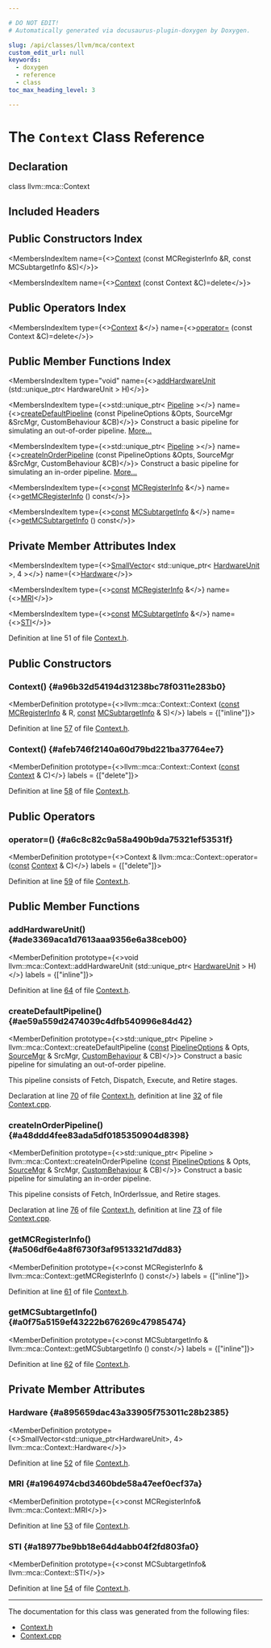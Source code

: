 ```yaml
---

# DO NOT EDIT!
# Automatically generated via docusaurus-plugin-doxygen by Doxygen.

slug: /api/classes/llvm/mca/context
custom_edit_url: null
keywords:
  - doxygen
  - reference
  - class
toc_max_heading_level: 3

---
```





# The `Context` Class Reference

<DoxygenPage pluginConfig={pluginConfig}>



## Declaration

<CodeBlock>class llvm::mca::Context</CodeBlock>

## Included Headers

<IncludesList>
<IncludesListItem
  filePath="llvm/MCA/Context.h"
  permalink="/docs/api/files/include/include/llvm/include/llvm/mca/context-h"
  isLocal="true" />
</IncludesList>

## Public Constructors Index

<MembersIndex>

<MembersIndexItem
  name={<><a href="#a96b32d54194d31238bc78f0311e283b0">Context</a> (const MCRegisterInfo &amp;R, const MCSubtargetInfo &amp;S)</>}>
</MembersIndexItem>

<MembersIndexItem
  name={<><a href="#afeb746f2140a60d79bd221ba37764ee7">Context</a> (const Context &amp;C)=delete</>}>
</MembersIndexItem>

</MembersIndex>

## Public Operators Index

<MembersIndex>

<MembersIndexItem
  type={<><a href="/docs/api/classes/llvm/mca/context">Context</a> &amp;</>}
  name={<><a href="#a6c8c82c9a58a490b9da75321ef53531f">operator=</a> (const Context &amp;C)=delete</>}>
</MembersIndexItem>

</MembersIndex>

## Public Member Functions Index

<MembersIndex>

<MembersIndexItem
  type="void"
  name={<><a href="#ade3369aca1d7613aaa9356e6a38ceb00">addHardwareUnit</a> (std::unique&#95;ptr&lt; HardwareUnit &gt; H)</>}>
</MembersIndexItem>

<MembersIndexItem
  type={<>std::unique&#95;ptr&lt; <a href="/docs/api/classes/llvm/mca/pipeline">Pipeline</a> &gt;</>}
  name={<><a href="#ae59a559d2474039c4dfb540996e84d42">createDefaultPipeline</a> (const PipelineOptions &amp;Opts, SourceMgr &amp;SrcMgr, CustomBehaviour &amp;CB)</>}>
Construct a basic pipeline for simulating an out-of-order pipeline. <a href="#ae59a559d2474039c4dfb540996e84d42">More...</a>
</MembersIndexItem>

<MembersIndexItem
  type={<>std::unique&#95;ptr&lt; <a href="/docs/api/classes/llvm/mca/pipeline">Pipeline</a> &gt;</>}
  name={<><a href="#a48ddd4fee83ada5df0185350904d8398">createInOrderPipeline</a> (const PipelineOptions &amp;Opts, SourceMgr &amp;SrcMgr, CustomBehaviour &amp;CB)</>}>
Construct a basic pipeline for simulating an in-order pipeline. <a href="#a48ddd4fee83ada5df0185350904d8398">More...</a>
</MembersIndexItem>

<MembersIndexItem
  type={<><a href="/docs/api/files/lib/lib/target/lib/target/aarch64/aarch64promoteconstant-cpp/#a90f8350fecae261c25be85d38b451bff">const</a> <a href="/docs/api/classes/llvm/mcregisterinfo">MCRegisterInfo</a> &amp;</>}
  name={<><a href="#a506df6e4a8f6730f3af9513321d7dd83">getMCRegisterInfo</a> () const</>}>
</MembersIndexItem>

<MembersIndexItem
  type={<><a href="/docs/api/files/lib/lib/target/lib/target/aarch64/aarch64promoteconstant-cpp/#a90f8350fecae261c25be85d38b451bff">const</a> <a href="/docs/api/classes/llvm/mcsubtargetinfo">MCSubtargetInfo</a> &amp;</>}
  name={<><a href="#a0f75a5159ef43222b676269c47985474">getMCSubtargetInfo</a> () const</>}>
</MembersIndexItem>

</MembersIndex>

## Private Member Attributes Index

<MembersIndex>

<MembersIndexItem
  type={<><a href="/docs/api/classes/llvm/smallvector">SmallVector</a>&lt; std::unique&#95;ptr&lt; <a href="/docs/api/classes/llvm/mca/hardwareunit">HardwareUnit</a> &gt;, 4 &gt;</>}
  name={<><a href="#a895659dac43a33905f753011c28b2385">Hardware</a></>}>
</MembersIndexItem>

<MembersIndexItem
  type={<><a href="/docs/api/files/lib/lib/target/lib/target/aarch64/aarch64promoteconstant-cpp/#a90f8350fecae261c25be85d38b451bff">const</a> <a href="/docs/api/classes/llvm/mcregisterinfo">MCRegisterInfo</a> &amp;</>}
  name={<><a href="#a1964974cbd3460bde58a47eef0ecf37a">MRI</a></>}>
</MembersIndexItem>

<MembersIndexItem
  type={<><a href="/docs/api/files/lib/lib/target/lib/target/aarch64/aarch64promoteconstant-cpp/#a90f8350fecae261c25be85d38b451bff">const</a> <a href="/docs/api/classes/llvm/mcsubtargetinfo">MCSubtargetInfo</a> &amp;</>}
  name={<><a href="#a18977be9bb18e64d4abb04f2fd803fa0">STI</a></>}>
</MembersIndexItem>

</MembersIndex>


Definition at line 51 of file <a href="/docs/api/files/include/include/llvm/include/llvm/mca/context-h">Context.h</a>.

<SectionDefinition>

## Public Constructors

### Context() {#a96b32d54194d31238bc78f0311e283b0}

<MemberDefinition
  prototype={<>llvm::mca::Context::Context (<a href="/docs/api/files/lib/lib/target/lib/target/aarch64/aarch64promoteconstant-cpp/#a90f8350fecae261c25be85d38b451bff">const</a> <a href="/docs/api/classes/llvm/mcregisterinfo">MCRegisterInfo</a> &amp; R, <a href="/docs/api/files/lib/lib/target/lib/target/aarch64/aarch64promoteconstant-cpp/#a90f8350fecae261c25be85d38b451bff">const</a> <a href="/docs/api/classes/llvm/mcsubtargetinfo">MCSubtargetInfo</a> &amp; S)</>}
  labels = {["inline"]}>

Definition at line <a href="/docs/api/files/include/include/llvm/include/llvm/mca/context-h/#l00057">57</a> of file <a href="/docs/api/files/include/include/llvm/include/llvm/mca/context-h">Context.h</a>.
</MemberDefinition>

### Context() {#afeb746f2140a60d79bd221ba37764ee7}

<MemberDefinition
  prototype={<>llvm::mca::Context::Context (<a href="/docs/api/files/lib/lib/target/lib/target/aarch64/aarch64promoteconstant-cpp/#a90f8350fecae261c25be85d38b451bff">const</a> <a href="/docs/api/classes/llvm/mca/context">Context</a> &amp; C)</>}
  labels = {["delete"]}>

Definition at line <a href="/docs/api/files/include/include/llvm/include/llvm/mca/context-h/#l00058">58</a> of file <a href="/docs/api/files/include/include/llvm/include/llvm/mca/context-h">Context.h</a>.
</MemberDefinition>

</SectionDefinition>

<SectionDefinition>

## Public Operators

### operator=() {#a6c8c82c9a58a490b9da75321ef53531f}

<MemberDefinition
  prototype={<>Context &amp; llvm::mca::Context::operator= (<a href="/docs/api/files/lib/lib/target/lib/target/aarch64/aarch64promoteconstant-cpp/#a90f8350fecae261c25be85d38b451bff">const</a> <a href="/docs/api/classes/llvm/mca/context">Context</a> &amp; C)</>}
  labels = {["delete"]}>

Definition at line <a href="/docs/api/files/include/include/llvm/include/llvm/mca/context-h/#l00059">59</a> of file <a href="/docs/api/files/include/include/llvm/include/llvm/mca/context-h">Context.h</a>.
</MemberDefinition>

</SectionDefinition>

<SectionDefinition>

## Public Member Functions

### addHardwareUnit() {#ade3369aca1d7613aaa9356e6a38ceb00}

<MemberDefinition
  prototype={<>void llvm::mca::Context::addHardwareUnit (std::unique&#95;ptr&lt; <a href="/docs/api/classes/llvm/mca/hardwareunit">HardwareUnit</a> &gt; H)</>}
  labels = {["inline"]}>

Definition at line <a href="/docs/api/files/include/include/llvm/include/llvm/mca/context-h/#l00064">64</a> of file <a href="/docs/api/files/include/include/llvm/include/llvm/mca/context-h">Context.h</a>.
</MemberDefinition>

### createDefaultPipeline() {#ae59a559d2474039c4dfb540996e84d42}

<MemberDefinition
  prototype={<>std::unique&#95;ptr&lt; Pipeline &gt; llvm::mca::Context::createDefaultPipeline (<a href="/docs/api/files/lib/lib/target/lib/target/aarch64/aarch64promoteconstant-cpp/#a90f8350fecae261c25be85d38b451bff">const</a> <a href="/docs/api/structs/llvm/mca/pipelineoptions">PipelineOptions</a> &amp; Opts, <a href="/docs/api/structs/llvm/mca/sourcemgr">SourceMgr</a> &amp; SrcMgr, <a href="/docs/api/classes/llvm/mca/custombehaviour">CustomBehaviour</a> &amp; CB)</>}>
Construct a basic pipeline for simulating an out-of-order pipeline.

This pipeline consists of Fetch, Dispatch, Execute, and Retire stages.

Declaration at line <a href="/docs/api/files/include/include/llvm/include/llvm/mca/context-h/#l00070">70</a> of file <a href="/docs/api/files/include/include/llvm/include/llvm/mca/context-h">Context.h</a>, definition at line <a href="/docs/api/files/lib/lib/mca/context-cpp/#l00032">32</a> of file <a href="/docs/api/files/lib/lib/mca/context-cpp">Context.cpp</a>.
</MemberDefinition>

### createInOrderPipeline() {#a48ddd4fee83ada5df0185350904d8398}

<MemberDefinition
  prototype={<>std::unique&#95;ptr&lt; Pipeline &gt; llvm::mca::Context::createInOrderPipeline (<a href="/docs/api/files/lib/lib/target/lib/target/aarch64/aarch64promoteconstant-cpp/#a90f8350fecae261c25be85d38b451bff">const</a> <a href="/docs/api/structs/llvm/mca/pipelineoptions">PipelineOptions</a> &amp; Opts, <a href="/docs/api/structs/llvm/mca/sourcemgr">SourceMgr</a> &amp; SrcMgr, <a href="/docs/api/classes/llvm/mca/custombehaviour">CustomBehaviour</a> &amp; CB)</>}>
Construct a basic pipeline for simulating an in-order pipeline.

This pipeline consists of Fetch, InOrderIssue, and Retire stages.

Declaration at line <a href="/docs/api/files/include/include/llvm/include/llvm/mca/context-h/#l00076">76</a> of file <a href="/docs/api/files/include/include/llvm/include/llvm/mca/context-h">Context.h</a>, definition at line <a href="/docs/api/files/lib/lib/mca/context-cpp/#l00073">73</a> of file <a href="/docs/api/files/lib/lib/mca/context-cpp">Context.cpp</a>.
</MemberDefinition>

### getMCRegisterInfo() {#a506df6e4a8f6730f3af9513321d7dd83}

<MemberDefinition
  prototype={<>const MCRegisterInfo &amp; llvm::mca::Context::getMCRegisterInfo () const</>}
  labels = {["inline"]}>

Definition at line <a href="/docs/api/files/include/include/llvm/include/llvm/mca/context-h/#l00061">61</a> of file <a href="/docs/api/files/include/include/llvm/include/llvm/mca/context-h">Context.h</a>.
</MemberDefinition>

### getMCSubtargetInfo() {#a0f75a5159ef43222b676269c47985474}

<MemberDefinition
  prototype={<>const MCSubtargetInfo &amp; llvm::mca::Context::getMCSubtargetInfo () const</>}
  labels = {["inline"]}>

Definition at line <a href="/docs/api/files/include/include/llvm/include/llvm/mca/context-h/#l00062">62</a> of file <a href="/docs/api/files/include/include/llvm/include/llvm/mca/context-h">Context.h</a>.
</MemberDefinition>

</SectionDefinition>

<SectionDefinition>

## Private Member Attributes

### Hardware {#a895659dac43a33905f753011c28b2385}

<MemberDefinition
  prototype={<>SmallVector&lt;std::unique&#95;ptr&lt;HardwareUnit&gt;, 4&gt; llvm::mca::Context::Hardware</>}>

Definition at line <a href="/docs/api/files/include/include/llvm/include/llvm/mca/context-h/#l00052">52</a> of file <a href="/docs/api/files/include/include/llvm/include/llvm/mca/context-h">Context.h</a>.
</MemberDefinition>

### MRI {#a1964974cbd3460bde58a47eef0ecf37a}

<MemberDefinition
  prototype={<>const MCRegisterInfo&amp; llvm::mca::Context::MRI</>}>

Definition at line <a href="/docs/api/files/include/include/llvm/include/llvm/mca/context-h/#l00053">53</a> of file <a href="/docs/api/files/include/include/llvm/include/llvm/mca/context-h">Context.h</a>.
</MemberDefinition>

### STI {#a18977be9bb18e64d4abb04f2fd803fa0}

<MemberDefinition
  prototype={<>const MCSubtargetInfo&amp; llvm::mca::Context::STI</>}>

Definition at line <a href="/docs/api/files/include/include/llvm/include/llvm/mca/context-h/#l00054">54</a> of file <a href="/docs/api/files/include/include/llvm/include/llvm/mca/context-h">Context.h</a>.
</MemberDefinition>

</SectionDefinition>

<hr/>

The documentation for this class was generated from the following files:

<ul>
<li><a href="/docs/api/files/include/include/llvm/include/llvm/mca/context-h">Context.h</a></li>
<li><a href="/docs/api/files/lib/lib/mca/context-cpp">Context.cpp</a></li>
</ul>

</DoxygenPage>
